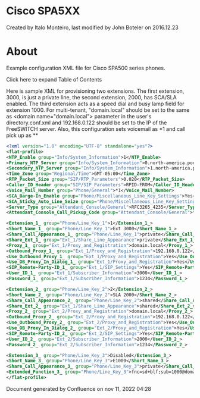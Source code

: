 
# Cisco SPA5XX 

 Created by  Italo Monteiro, last modified by  John Boteler on 2016.12.23

# About

Example configuration XML file for Cisco SPA500 series phones.

Click here to expand Table of Contents

Here is sample XML for provisioning two extensions. The first extension, 3000, is just a private line, the second extension, 2000, has SCA/SLA enabled. The third extension acts as a speed dial and busy lamp field for extension 1000\. For multi-tenant, "domain.local" should be set to the same as &lt;domain name="domain.local"> parameter in the user's directory.conf.xml and 192.168.0.122 should be set to the IP of the FreeSWITCH server. Also, this configuration sets voicemail as \*1 and call pick up as \*\*

```xml
<?xml version="1.0" encoding="UTF-8" standalone="yes"?>
<flat-profile>
<NTP_Enable group="Info/System_Information">1</NTP_Enable>
<Primary_NTP_Server group="Info/System_Information">0.north-america.pool.ntp.org</Primary_NTP_Server>
<Secondary_NTP_Server group="Info/System_Information">1.north-america.pool.ntp.org</Secondary_NTP_Server>
<Time_Zone group="Regional/Time">GMT-05:00</Time_Zone>
<RTP_Packet_Size group="SIP/RTP_Parameters">0.020</RTP_Packet_Size>
<Caller_ID_Header group="SIP/SIP_Parameters">RPID-FROM</Caller_ID_Header>
<Voice_Mail_Number group="Phone/General">*1</Voice_Mail_Number>
<SCA_Barge-In_Enable group="Phone/Miscellaneous_Line_Key_Settings">Yes</SCA_Barge-In_Enable>
<SCA_Sticky_Auto_Line_Seize group="Phone/Miscellaneous_Line_Key_Settings">Yes</SCA_Sticky_Auto_Line_Seize>
<Server_Type group="Attendant_Console/General">RFC3265_4235</Server_Type>
<Attendant_Console_Call_Pickup_Code group="Attendant_Console/General">**</Attendant_Console_Call_Pickup_Code>

<Extension_1_ group="Phone/Line_Key_1">1</Extension_1_>
<Short_Name_1_ group="Phone/Line_Key_1">Ext 3000</Short_Name_1_>
<Share_Call_Appearance_1_ group="Phone/Line_Key_1">private</Share_Call_Appearance_1_>
<Share_Ext_1_ group="Ext_1/Share_Line_Appearance">private</Share_Ext_1_>
<Proxy_1_ group="Ext_1/Proxy_and_Registration">domain.local</Proxy_1_>
<Outbound_Proxy_1_ group="Ext_1/Proxy_and_Registration">192.168.0.122</Outbound_Proxy_1_>
<Use_Outbound_Proxy_1_ group="Ext_1/Proxy_and_Registration">Yes</Use_Outbound_Proxy_1_>
<Use_OB_Proxy_In_Dialog_1_ group="Ext_1/Proxy_and_Registration">Yes</Use_OB_Proxy_In_Dialog_1_>
<SIP_Remote-Party-ID_1_ group="Ext_1/SIP_Settings">Yes</SIP_Remote-Party-ID_1_>
<User_ID_1_ group="Ext_1/Subscriber_Information">3000</User_ID_1_>
<Password_1_ group="Ext_1/Subscriber_Information">1234</Password_1_>

<Extension_2_ group="Phone/Line_Key_2">2</Extension_2_>
<Short_Name_2_ group="Phone/Line_Key_2">SLA 2000</Short_Name_2_>
<Share_Call_Appearance_2_ group="Phone/Line_Key_2">shared</Share_Call_Appearance_2_>
<Share_Ext_2_ group="Ext_1/Share_Line_Appearance">shared</Share_Ext_2_>
<Proxy_2_ group="Ext_2/Proxy_and_Registration">domain.local</Proxy_2_>
<Outbound_Proxy_2_ group="Ext_2/Proxy_and_Registration">192.168.0.122</Outbound_Proxy_2_>
<Use_Outbound_Proxy_2_ group="Ext_2/Proxy_and_Registration">Yes</Use_Outbound_Proxy_2_>
<Use_OB_Proxy_In_Dialog_2_ group="Ext_2/Proxy_and_Registration">Yes</Use_OB_Proxy_In_Dialog_2_>
<SIP_Remote-Party-ID_2_ group="Ext_2/SIP_Settings">Yes</SIP_Remote-Party-ID_2_>
<User_ID_2_ group="Ext_2/Subscriber_Information">2000</User_ID_2_>
<Password_2_ group="Ext_2/Subscriber_Information">1234</Password_2_>

<Extension_3_ group="Phone/Line_Key_3">Disabled</Extension_3_>
<Short_Name_3_ group="Phone/Line_Key_3">E1000</Short_Name_3_>
<Share_Call_Appearance_3_ group="Phone/Line_Key_3">private</Share_Call_Appearance_3_>
<Extended_Function_3_ group="Phone/Line_Key_3">fnc=sd+blf;sub=1000@domain.local</Extended_Function_3_>
</flat-profile>
```

Document generated by Confluence on nov 11, 2022 04:28
